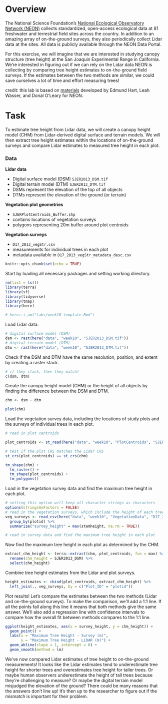 # Overview
The National Science Foundation's [National Ecological Observatory Network (NEON)](https://www.neonscience.org/about) collects standardized, open-access ecological data at 81 freshwater and terrestrial field sites across the country. In addition to an amazing array of on-the-ground surveys, they also periodically collect Lidar data at the sites. All data is publicly available through the NEON Data Portal.

For this exercise, we will imagine that we are interested in studying canopy structure (tree height) at the San Joaquin Experimental Range in California. We're interested in figuring out if we can rely on the Lidar data NEON is collecting by comparing tree height estimates to on-the-ground field surveys. If the estimates between the two methods are similar, we could save ourselves a lot of time and effort measuring trees!

credit: this lab is based on [materials](https://www.neonscience.org/resources/learning-hub/tutorials/introduction-light-detection-and-ranging-lidar-explore-point) developed by Edmund Hart, Leah Wasser, and Donal O'Leary for NEON.

# Task

To estimate tree height from Lidar data, we will create a canopy height model (CHM) from Lidar-derived digital surface and terrain models. We will then extract tree height estimates within the locations of on-the-ground surveys and compare Lidar estimates to measured tree height in each plot. 

### Data

**Lidar data**

- Digital surface model (DSM) `SJER2013_DSM.tif`
- Digital terrain model (DTM) `SJER2013_DTM.tif`
- DSMs represent the elevation of the top of all objects
- DTMs represent the elevation of the ground (or terrain)

**Vegetation plot geometries**

- `SJERPlotCentroids_Buffer.shp`
- contains locations of vegetation surveys
- polygons representing 20m buffer around plot centroids


**Vegetation surveys**

- `D17_2013_vegStr.csv`
- measurements for individual trees in each plot
- metadata available in `D17_2013_vegStr_metadata_desc.csv`

```r
knitr::opts_chunk$set(echo = TRUE)
```

Start by loading all necessary packages and setting working directory.
```r
rm(list = ls())
library(terra)
library(sf)
library(tidyverse)
library(tmap)
library(here)

# here::i_am("labs/week10-template.Rmd")
```

Load Lidar data. 
```r
# digital surface model (DSM)
dsm <- rast(here("data", "week10", "SJER2013_DSM.tif"))
# digital terrain model (DTM)
dtm <- rast(here("data", "week10", "SJER2013_DTM.tif"))
```

Check if the DSM and DTM have the same resolution, position, and extent by creating a raster stack.
```r
# if they stack, then they match!
c(dsm, dtm)
```


Create the canopy height model (CHM) or the height of all objects by finding the difference between the DSM and DTM.
```r
chm <- dsm - dtm

plot(chm)
```

Load the vegetation survey data, including the locations of study plots and the surveys of individual trees in each plot.
```r
# read in plot centroids

plot_centroids <- st_read(here("data", "week10", "PlotCentroids", "SJERPlotCentroids_Buffer.shp"))

# test if the plot CRS matches the Lidar CRS
st_crs(plot_centroids) == st_crs(chm)

tm_shape(chm) +
  tm_raster() +
  tm_shape(plot_centroids) +
  tm_polygons()
```

Load in the vegetation survey data and find the maximum tree height in each plot.
```r

# setting this option will keep all character strings as characters
options(stringsAsFactors = FALSE)
# read in the vegetation surveys, which include the height of each tree
veg_surveys <- read_csv(here("data", "week10", "VegetationData", "D17_2013_vegStr.csv")) %>% 
  group_by(plotid) %>% 
  summarize("survey_height" = max(stemheight, na.rm = TRUE))

# read in survey data and find the maximum tree height in each plot

```

Now find the maximum tree height in each plot as determined by the CHM.
```r
extract_chm_height <- terra::extract(chm, plot_centroids, fun = max) %>% 
  rename(chm_height = SJER2013_DSM) %>% 
  select(chm_height)
```

Combine tree height estimates from the Lidar and plot surveys.
```r
height_estimates <- cbind(plot_centroids, extract_chm_height) %>% 
  left_join(., veg_surveys, by = c("Plot_ID" = "plotid"))
```

Plot results! Let's compare the estimates between the two methods (Lidar and on-the-ground surveys). To make the comparison, we'll add a 1:1 line. If all the points fall along this line it means that both methods give the same answer. We'll also add a regression line with confidence intervals to compare how the overall fit between methods compares to the 1:1 line.

```r
ggplot(height_estimates, aes(x = survey_height, y = chm_height)) +
  geom_point() +
  labs(x = "Maximum Tree Height - Survey (m)",
       y = "Maximum Tree Height - LiDAR (m)") +
  geom_abline(slope = 1, intercept = 0) +
  geom_smooth(method = lm)
```

We've now compared Lidar estimates of tree height to on-the-ground measurements! It looks like the Lidar estimates tend to underestimate tree height for shorter trees and overestimates tree height for taller trees. Or maybe human observers underestimate the height of tall trees because they're challenging to measure? Or maybe the digital terrain model misjudged the elevation of the ground? There could be many reasons that the answers don't line up! It's then up to the researcher to figure out if the mismatch is important for their problem.
